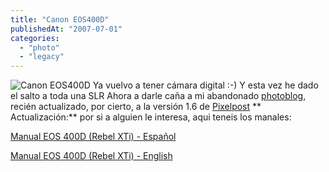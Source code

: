 ```yaml
---
title: "Canon EOS400D"
publishedAt: "2007-07-01"
categories: 
  - "photo"
  - "legacy"
---
```


![Canon EOS400D](http://rick.jinlabs.com/wp-content/uploads/2007/07/canon_400d.jpg) Ya vuelvo a tener cámara digital :-) Y esta vez he dado el salto a toda una SLR Ahora a darle caña a mi abandonado [photoblog](http://photo.jinlabs.com), recién actualizado, por cierto, a la versión 1.6 de [Pixelpost](http://www.pixelpost.org/) ** Actualización:** por si a alguien le interesa, aqui teneis los manales:

[Manual EOS 400D (Rebel XTi) - Español](http://rick.jinlabs.com/stuff/EOSDRXTi400DIM-ES.pdf)

[Manual EOS 400D (Rebel XTi) - English](http://rick.jinlabs.com/stuff/EOSDRXTi400DIM-EN.pdf)
